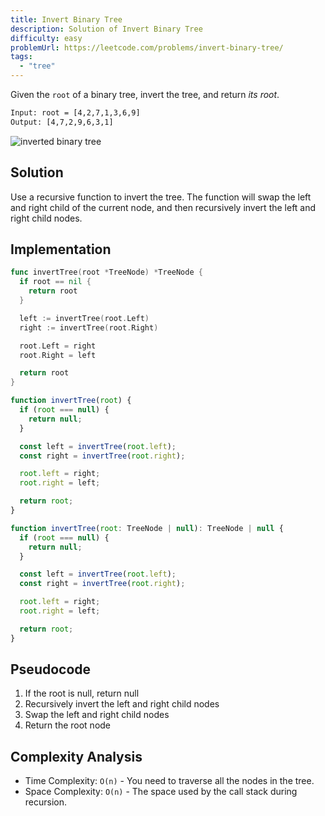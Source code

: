 ```yaml
---
title: Invert Binary Tree
description: Solution of Invert Binary Tree
difficulty: easy
problemUrl: https://leetcode.com/problems/invert-binary-tree/
tags:
  - "tree"
---
```



Given the `root` of a binary tree, invert the tree, and return _its root_.

```txt
Input: root = [4,2,7,1,3,6,9]
Output: [4,7,2,9,6,3,1]
```

![inverted binary tree](../../../assets/invert-tree1.jpg)

## Solution

Use a recursive function to invert the tree. The function will swap the left and right child of the current node, and then recursively invert the left and right child nodes.

## Implementation

<Tabs>
  <TabItem label="go">

```go
func invertTree(root *TreeNode) *TreeNode {
  if root == nil {
    return root
  }

  left := invertTree(root.Left)
  right := invertTree(root.Right)

  root.Left = right
  root.Right = left

  return root
}
```

  </TabItem>
  <TabItem label="js">

```js
function invertTree(root) {
  if (root === null) {
    return null;
  }

  const left = invertTree(root.left);
  const right = invertTree(root.right);

  root.left = right;
  root.right = left;

  return root;
}
```

  </TabItem>
  <TabItem label="ts">

```js
function invertTree(root: TreeNode | null): TreeNode | null {
  if (root === null) {
    return null;
  }

  const left = invertTree(root.left);
  const right = invertTree(root.right);

  root.left = right;
  root.right = left;

  return root;
}
```

  </TabItem>
</Tabs>

## Pseudocode

1. If the root is null, return null
2. Recursively invert the left and right child nodes
3. Swap the left and right child nodes
4. Return the root node

## Complexity Analysis

- Time Complexity: `O(n)` - You need to traverse all the nodes in the tree.
- Space Complexity: `O(n)` - The space used by the call stack during recursion.
